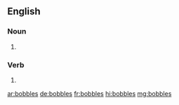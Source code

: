==English==

===Noun===
{{head|en|noun plural form}}

# {{plural of|bobble|lang=en}}

===Verb===
{{head|en|verb form}}

# {{en-third-person singular of|bobble}}

[[ar:bobbles]]
[[de:bobbles]]
[[fr:bobbles]]
[[hi:bobbles]]
[[mg:bobbles]]